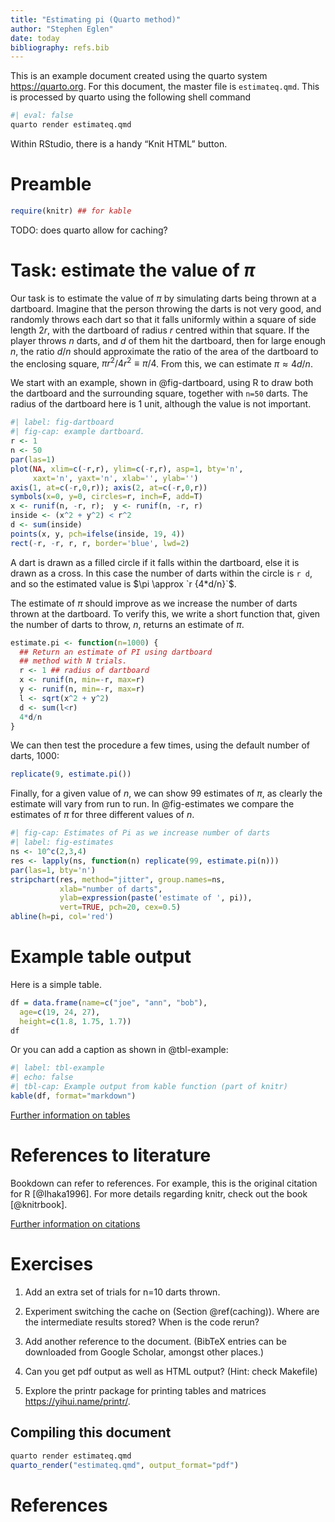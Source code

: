```yaml
---
title: "Estimating pi (Quarto method)"
author: "Stephen Eglen"
date: today
bibliography: refs.bib
---
```


This is an example document created using the quarto system
<https://quarto.org>.  For this document, the master file is
`estimateq.qmd`.  This is processed by quarto using the following
shell command

```bash
#| eval: false
quarto render estimateq.qmd
```

Within RStudio, there is a handy "Knit HTML"  button.


# Preamble


```r
require(knitr) ## for kable
```

TODO: does quarto allow for caching?

#  Task: estimate the value of $\pi$

Our task is to estimate the value of $\pi$ by simulating darts being
thrown at a dartboard.  Imagine that the person throwing the darts is
not very good, and randomly throws each dart so that it falls
uniformly within a square of side length $2r$, with the dartboard of
radius $r$ centred within that square.  If the player throws $n$
darts, and $d$ of them hit the dartboard, then for large enough $n$,
the ratio $d/n$ should approximate the ratio of the area of the
dartboard to the enclosing square, $\pi r^2 / 4 r^2 \equiv \pi/4$.
From this, we can estimate $\pi \approx 4d/n$.

We start with an example, shown in @fig-dartboard, using R to draw both the dartboard and the
surrounding square, together with `n=50` darts.  The radius of the
dartboard here is 1 unit, although the value is not important.

```r
#| label: fig-dartboard
#| fig-cap: example dartboard.
r <- 1
n <- 50
par(las=1)
plot(NA, xlim=c(-r,r), ylim=c(-r,r), asp=1, bty='n',
     xaxt='n', yaxt='n', xlab='', ylab='')
axis(1, at=c(-r,0,r)); axis(2, at=c(-r,0,r))
symbols(x=0, y=0, circles=r, inch=F, add=T)
x <- runif(n, -r, r);  y <- runif(n, -r, r)
inside <- (x^2 + y^2) < r^2
d <- sum(inside)
points(x, y, pch=ifelse(inside, 19, 4))
rect(-r, -r, r, r, border='blue', lwd=2)
```

A dart is drawn as a filled circle if it falls within the dartboard,
else it is drawn as a cross.  In this case the number of darts within
the circle is `r d`, and so the estimated value is $\pi \approx
`r {4*d/n}`$.

The estimate of $\pi$ should improve as we increase the number of darts
thrown at the dartboard.  To verify this, we write a short function
that, given the number of darts to throw, $n$, returns an estimate of
$\pi$.

```r
estimate.pi <- function(n=1000) {
  ## Return an estimate of PI using dartboard 
  ## method with N trials.
  r <- 1 ## radius of dartboard
  x <- runif(n, min=-r, max=r)
  y <- runif(n, min=-r, max=r)
  l <- sqrt(x^2 + y^2)
  d <- sum(l<r)
  4*d/n
}
```

We can then test the procedure a few times, using the default number
of darts, 1000:

```r
replicate(9, estimate.pi())
```
Finally, for a given value of $n$, we can show 99 estimates of $\pi$,
as clearly the estimate will vary from run to run.  In @fig-estimates we compare the estimates of $\pi$ for three
different values of $n$.


```r
#| fig-cap: Estimates of Pi as we increase number of darts
#| label: fig-estimates
ns <- 10^c(2,3,4)
res <- lapply(ns, function(n) replicate(99, estimate.pi(n)))
par(las=1, bty='n')
stripchart(res, method="jitter", group.names=ns, 
           xlab="number of darts",
           ylab=expression(paste('estimate of ', pi)),
           vert=TRUE, pch=20, cex=0.5)
abline(h=pi, col='red')
```

# Example table output

Here is a simple table.

```r
df = data.frame(name=c("joe", "ann", "bob"),
  age=c(19, 24, 27),
  height=c(1.8, 1.75, 1.7))
df
```

Or you can add a caption as shown in @tbl-example:

```r
#| label: tbl-example
#| echo: false
#| tbl-cap: Example output from kable function (part of knitr)
kable(df, format="markdown")
```

[Further information on tables](https://quarto.org/docs/authoring/tables.html#computations)

# References to literature

Bookdown can refer to references.  For example, this is the original
citation for R [@Ihaka1996].  For more details regarding knitr, check
out the book [@knitrbook].


[Further information on citations](https://quarto.org/docs/authoring/footnotes-and-citations.html)

# Exercises

1. Add an extra set of trials for n=10 darts thrown.

2. Experiment switching the cache on (Section \@ref(caching)).  Where
   are the intermediate results stored?  When is the code rerun?

3. Add another reference to the document.  (BibTeX entries can be
   downloaded from Google Scholar, amongst other places.)

4. Can you get pdf output as well as HTML output?  (Hint: check Makefile)

5. Explore the printr package for printing tables and matrices <https://yihui.name/printr/>.


## Compiling this document

```r
quarto render estimateq.qmd
quarto_render("estimateq.qmd", output_format="pdf")
```

# References
